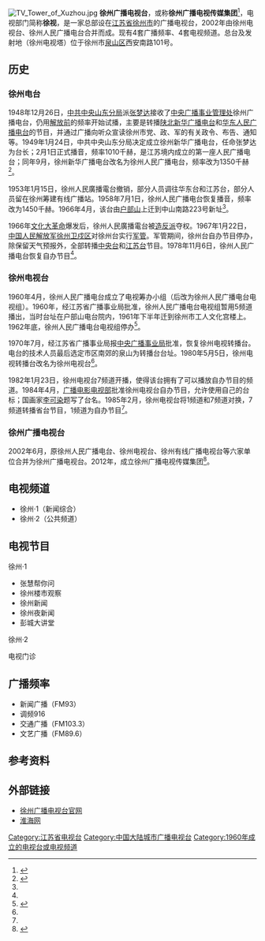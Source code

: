 {{refimprove|time=2014-06-18T11:33:30+00:00}}
{{電視網資訊
| 電視網名稱     = 徐州广播电视台
| 電視網商標檔案 = 徐州广电.jpg
| 電視網商標尺寸 = 200px
| 類型           = [[有线电视|有线电视]]、[[广播电台|广播电台]]
| 國家           = {{CHN}}
| 可收視地區     = [[江苏省|江苏省]][[徐州市|徐州市]]
| 擁有者         = 徐州市人民政府
| 旗下數位頻道   = 4
| 官方網站       = http://www.huaihai.tv/pindao/xzgd/
}}
[[File:TV_Tower_of_Xuzhou.jpg|thumb]]
'''徐州广播电视台'''，或称'''徐州广播电视传媒集团'''<ref>{{Cite web |url=http://www.huaihai.tv/news/bianmin/2014-04-25/58637.html |title=徐州广播电视传媒集团（台）招聘公告 |access-date=2014-06-17 |archive-url=https://web.archive.org/web/20140516083029/http://www.huaihai.tv/news/bianmin/2014-04-25/58637.html |archive-date=2014-05-16 |dead-url=yes }}</ref>，电视部门简称'''徐视'''，是一家总部设在[[江苏省|江苏省]][[徐州市|徐州市]]的广播电视台，2002年由徐州电视台、徐州人民广播电台合并而成。现有4套广播频率、4套电视频道。总台及发射地（徐州电视塔）位于徐州市[[泉山区|泉山区]]西安南路101号。

==历史==
===徐州电台===
1948年12月26日，[[中共中央山东分局|中共中央山东分局]]派[[张梦达|张梦达]]接收了[[中央广播事业管理处|中央广播事业管理处]]徐州广播电台，仍用[[解放前|解放前]]的频率开始试播，主要是转播[[陕北新华广播电台|陕北新华广播电台]]和[[华东人民广播电台|华东人民广播电台]]的节目，并通过广播向听众宣读徐州市党、政、军的有关政令、布告、通知等。1949年1月24日，中共中央山东分局决定成立徐州新华广播电台，任命张梦达为台长；2月1日正式播音，频率1010千赫，是江苏境内成立的第一座人民广播电台；同年9月，徐州新华广播电台改名为徐州人民广播电台，频率改为1350千赫<ref name=dfz1>{{cite web|url =http://www.jssdfz.com/book/gbdsz/D1/D6J.html|title =第六节  地、市级广播电台|website =江苏省地方志|accessdate =2018-06-06|archive-date =2015-08-14|archive-url =https://web.archive.org/web/20150814154142/http://www.jssdfz.com/book/gbdsz/D1/D6J.html|dead-url =no}}</ref>。

1953年1月15日，徐州人民廣播電台撤销，部分人员调往华东台和江苏台，部分人员留在徐州筹建有线广播站。1958年7月1日，徐州人民广播电台恢复播音，频率改为1450千赫。1966年4月，该台由[[户部山|户部山]]上迁到中山南路223号新址<ref name=dfz1/>。

1966年[[文化大革命|文化大革命]]爆发后，徐州人民廣播電台被[[造反派|造反派]]夺权。1967年1月22日，[[中国人民解放军|中国人民解放军]][[徐州卫戍区|徐州卫戍区]]对徐州台实行[[军管|军管]]。军管期间，徐州台自办节目停办，除保留天气预报外，全部转播[[中央人民广播电台|中央台]]和[[江苏人民广播电台|江苏台]]节目。1978年11月6日，徐州人民广播电台恢复自办节目<ref name=dfz1/>。

===徐州电视台===
1960年4月，徐州人民广播电台成立了电视筹办小组（后改为徐州人民广播电台电视组）。1960年，经江苏省广播事业局批准，徐州人民广播电台电视组暂用5频道播出，当时台址在户部山电台院内，1961年下半年迁到徐州市工人文化宫楼上。1962年底，徐州人民广播电台电视组停办<ref name=dfz2>{{cite web|url =http://www.jssdfz.com/book/gbdsz/D3/D2J.html|title =第二节 地、市级电视台|website =江苏省地方志|accessdate =2018-06-06|archive-date =2015-08-14|archive-url =https://web.archive.org/web/20150814154159/http://www.jssdfz.com/book/gbdsz/D3/D2J.html|dead-url =no}}</ref>。

1970年7月，经江苏省广播事业局报[[中央广播事业局|中央广播事业局]]批准，恢复徐州电视转播台。电台的技术人员最后选定市区南郊的泉山为转播台台址。1980年5月5日，徐州电视转播台改名为徐州电视台<ref name=dfz2/>。

1982年1月23日，徐州电视台7频道开播，使得该台拥有了可以播放自办节目的频道。1984年4月，[[广播电影电视部|广播电影电视部]]批准徐州电视台自办节目，允许使用自己的台标；国画家[[李可染|李可染]]题写了台名。1985年2月，徐州电视台将1频道和7频道对换，7频道转播省台节目，1频道为自办节目<ref name=dfz2/>。

===徐州广播电视台===
2002年6月，原徐州人民广播电台、徐州电视台、徐州有线广播电视台等六家单位合并为徐州广播电视台。2012年，成立徐州广播电视传媒集团<ref>{{cite web|url =http://wmdw.jswmw.com/home/about/?8375-232427.html|title =单位概况 |website =江苏文明网}}</ref>。

==电视频道==
*徐州·1（新闻综合）
*徐州·2（公共频道）

==电视节目==
;徐州·1
*张慧帮你问
*徐州楼市观察
*徐州新闻
*徐州夜新闻
*彭城大讲堂
;徐州·2
电视门诊

==广播频率==
*新闻广播（FM93）
*调频916
*交通广播（FM103.3）
*文艺广播（FM89.6）

==参考资料==
{{reflist}}

==外部链接==
*[http://www.huaihai.tv/pindao/xzgd/ 徐州广播电视台官网]
*[https://web.archive.org/web/20140209081433/http://www.huaihai.tv/ 淮海网]
{{江苏省电视台}}
[[Category:江苏省电视台|Category:江苏省电视台]]
[[Category:中国大陆城市广播电视台|Category:中国大陆城市广播电视台]]
[[Category:1960年成立的电视台或电视频道|Category:1960年成立的电视台或电视频道]]